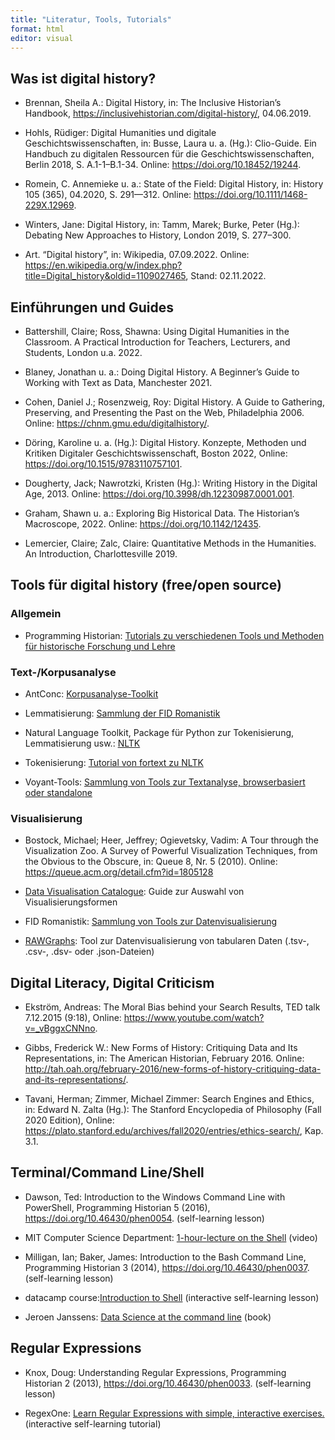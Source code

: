 ```yaml
---
title: "Literatur, Tools, Tutorials"
format: html
editor: visual
---
```


## Was ist digital history? {#sec-digitalhistory-paper}

-   Brennan, Sheila A.: Digital History, in: The Inclusive Historian's Handbook, <https://inclusivehistorian.com/digital-history/>, 04.06.2019.

-   Hohls, Rüdiger: Digital Humanities und digitale Geschichtswissenschaften, in: Busse, Laura u. a. (Hg.): Clio-Guide. Ein Handbuch zu digitalen Ressourcen für die Geschichtswissenschaften, Berlin 2018, S. A.1-1--B.1-34. Online: <https://doi.org/10.18452/19244>.

-   Romein, C. Annemieke u. a.: State of the Field: Digital History, in: History 105 (365), 04.2020, S. 291---312. Online: <https://doi.org/10.1111/1468-229X.12969>.

-   Winters, Jane: Digital History, in: Tamm, Marek; Burke, Peter (Hg.): Debating New Approaches to History, London 2019, S. 277--300.

-   Art. "Digital history", in: Wikipedia, 07.09.2022. Online: <https://en.wikipedia.org/w/index.php?title=Digital_history&oldid=1109027465>, Stand: 02.11.2022.

## Einführungen und Guides

-   Battershill, Claire; Ross, Shawna: Using Digital Humanities in the Classroom. A Practical Introduction for Teachers, Lecturers, and Students, London u.a. 2022.

-   Blaney, Jonathan u. a.: Doing Digital History. A Beginner's Guide to Working with Text as Data, Manchester 2021.

-   Cohen, Daniel J.; Rosenzweig, Roy: Digital History. A Guide to Gathering, Preserving, and Presenting the Past on the Web, Philadelphia 2006. Online: <https://chnm.gmu.edu/digitalhistory/>.

-   Döring, Karoline u. a. (Hg.): Digital History. Konzepte, Methoden und Kritiken Digitaler Geschichtswissenschaft, Boston 2022, Online: <https://doi.org/10.1515/9783110757101>.

-   Dougherty, Jack; Nawrotzki, Kristen (Hg.): Writing History in the Digital Age, 2013. Online: <https://doi.org/10.3998/dh.12230987.0001.001>.

-   Graham, Shawn u. a.: Exploring Big Historical Data. The Historian's Macroscope, 2022. Online: <https://doi.org/10.1142/12435>.

-   Lemercier, Claire; Zalc, Claire: Quantitative Methods in the Humanities. An Introduction, Charlottesville 2019.

## Tools für digital history (free/open source) {#sec-digitaltools}

### Allgemein

-   Programming Historian: [Tutorials zu verschiedenen Tools und Methoden für historische Forschung und Lehre](https://programminghistorian.org/)

### Text-/Korpusanalyse

-   AntConc: [Korpusanalyse-Toolkit](http://laurenceanthony.net/software.html)

-   Lemmatisierung: [Sammlung der FID Romanistik](https://fid-romanistik.de/forschungsdaten/suche-nach-forschungsdaten/fid-internetressourcen/tools/werkzeuge-fuer-die-lemmatisierung-von-texten)

-   Natural Language Toolkit, Package für Python zur Tokenisierung, Lemmatisierung usw.: [NLTK](https://www.nltk.org/)

-   Tokenisierung: [Tutorial von fortext zu NLTK](https://fortext.net/routinen/lerneinheiten/preprocessing-mit-nltk)

-   Voyant-Tools: [Sammlung von Tools zur Textanalyse, browserbasiert oder standalone](https://voyant-tools.org)

### Visualisierung

-   Bostock, Michael; Heer, Jeffrey; Ogievetsky, Vadim: A Tour through the Visualization Zoo. A Survey of Powerful Visualization Techniques, from the Obvious to the Obscure, in: Queue 8, Nr. 5 (2010). Online: <https://queue.acm.org/detail.cfm?id=1805128>

-   [Data Visualisation Catalogue](https://datavizcatalogue.com/search.html): Guide zur Auswahl von Visualisierungsformen

-   FID Romanistik: [Sammlung von Tools zur Datenvisualisierung](https://fid-romanistik.de/forschungsdaten/suche-nach-forschungsdaten/fid-internetressourcen/tools/werkzeuge-fuer-die-visualisierung-von-daten)

-   [RAWGraphs](https://www.rawgraphs.io/): Tool zur Datenvisualisierung von tabularen Daten (.tsv-, .csv-, .dsv- oder .json-Dateien)

## Digital Literacy, Digital Criticism

-   Ekström, Andreas: The Moral Bias behind your Search Results, TED talk 7.12.2015 (9:18), Online: <https://www.youtube.com/watch?v=_vBggxCNNno>.

-   Gibbs, Frederick W.: New Forms of History: Critiquing Data and Its Representations, in: The American Historian, February 2016. Online: <http://tah.oah.org/february-2016/new-forms-of-history-critiquing-data-and-its-representations/>.

-   Tavani, Herman; Zimmer, Michael Zimmer: Search Engines and Ethics, in: Edward N. Zalta (Hg.): The Stanford Encyclopedia of Philosophy (Fall 2020 Edition), Online: <https://plato.stanford.edu/archives/fall2020/entries/ethics-search/>, Kap. 3.1.

## Terminal/Command Line/Shell

-   Dawson, Ted: Introduction to the Windows Command Line with PowerShell, Programming Historian 5 (2016), <https://doi.org/10.46430/phen0054>. (self-learning lesson)

-   MIT Computer Science Department: [1-hour-lecture on the Shell](https://missing.csail.mit.edu/2020/course-shell/) (video)

-   Milligan, Ian; Baker, James: Introduction to the Bash Command Line, Programming Historian 3 (2014), <https://doi.org/10.46430/phen0037>. (self-learning lesson)

-   datacamp course:[Introduction to Shell](https://app.datacamp.com/learn/courses/introduction-to-shell) (interactive self-learning lesson)

-   Jeroen Janssens: [Data Science at the command line](https://datascienceatthecommandline.com/) (book)

## Regular Expressions

-   Knox, Doug: Understanding Regular Expressions, Programming Historian 2 (2013), <https://doi.org/10.46430/phen0033>. (self-learning lesson)

-   RegexOne: [Learn Regular Expressions with simple, interactive exercises.](https://regexone.com/) (interactive self-learning tutorial)
